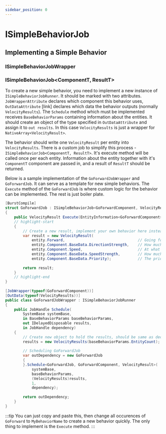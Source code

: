 ```yaml
---
sidebar_position: 0
---
```


# ISimpleBehaviorJob

## Implementing a Simple Behavior


### ISimpleBehaviorJobWrapper


### ISimpleBehaviorJob\<ComponentT, ResultT\>

To create a new simple behavior, you need to implement a new instance of `ISimpleBehaviorJobRunner`. It should be marked with two attributes. `JobWrapperAttribute` declares which component this behavior uses, `OutDataAttribute` [link] declares which data the behavior outputs (normally `VelocityResults`). The `Schedule` method which must be implemented receives `BaseBehaviorParams` containing information about the entities. It should create an object of the type specified in `OutDataAttribute` and assign it to `out results`. In this case `VelocityResults` is just a wrapper for `NativeArray<VelocityResult>`.

The behavior should write one `VelocityResult` per entity into `VelocityResults`. There is a custom job to simplify this process - `ISimpleBehaviorJob<ComponentT, ResultT>`. It's execute method will be called once per each entity. Information about the entity together with it's `ComponentT` component are passed in, and a result of `ResultT` should be returned.

Below is a sample implementation of the `GoForwardJobWrapper` and `GoForwardJob`. It can serve as a template for new simple behaviors. The `Execute` method of the `GoForwardJob` is where custom logic for the behavior can be implemented. The rest is just boiler plate.

```csharp title="GoForwardJobWrapper.cs"
[BurstCompile]
struct GoForwardJob : ISimpleBehaviorJob<GoForwardComponent, VelocityResult>
{
    public VelocityResult Execute(EntityInformation<GoForwardComponent> entity)
    // highlight-start
    {
        // Create a new result, implement your own behavior here instead
        var result = new VelocityResult(
            entity.Forward,                                 // Going forward in the current facing direction
            entity.Component.BaseData.DirectionStrength,    // How much I want to go in that direction
            entity.Component.Speed,                         // At what speed I want to go in that direction
            entity.Component.BaseData.SpeedStrength,        // How much I want to go at that speed
            entity.Component.BaseData.Priority);            // The priority of this behavior
            
        return result;
    }
    // highlight-end
}
    
[JobWrapper(typeof(GoForwardComponent))]
[OutData(typeof(VelocityResults))]
public class GoForwardJobWrapper : ISimpleBehaviorJobRunner
{
    public JobHandle Schedule(
        SystemBase systemBase,
        in BaseBehaviorParams baseBehaviorParams,
        out IDelayedDisposable results,
        in JobHandle dependency)
    {
        // Create new object to hold the results, should be same as declared in OutData
        results = new VelocityResults(baseBehaviorParams.EntityCount);
            
        // Scheduling GoForwardJob
        var outDependency = new GoForwardJob
        {
        }.Schedule<GoForwardJob, GoForwardComponent, VelocityResult>(
            systemBase,
            baseBehaviorParams,
            (VelocityResults)results,
            1,
            dependency);
            
        return outDependency;
    }
}
```

:::tip
You can just copy and paste this, then change all occurences of `GoForward` to `MyBehaviorName` to create a new behavior quickly. The only thing to implement is the `Execute` method.
:::